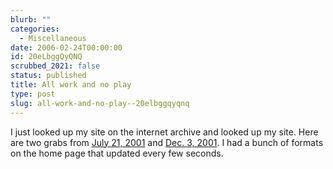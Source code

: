 ```yaml
---
blurb: ""
categories:
  - Miscellaneous
date: 2006-02-24T00:00:00
id: 20eLbggQyQNQ
scrubbed_2021: false
status: published
title: All work and no play
type: post
slug: all-work-and-no-play--20elbggqyqnq
---
```


I just looked up my site on the internet archive and looked up my
site. Here are two grabs from
[July 21, 2001](http://web.archive.org/web/20010721234034/http://www.alanwsmith.com/)
and
[Dec. 3, 2001](http://web.archive.org/web/20011203030105/http://www.alanwsmith.com/).
I had a bunch of formats on the home page that updated every few
seconds.